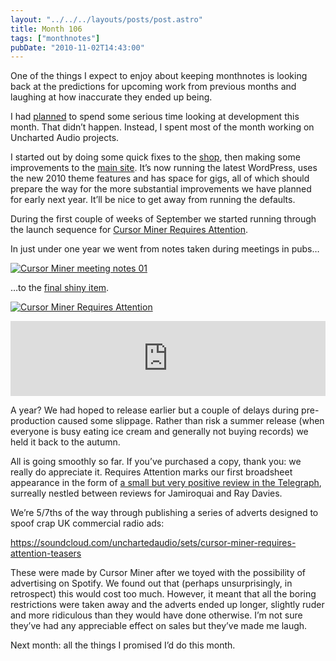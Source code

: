 ```yaml
---
layout: "../../../layouts/posts/post.astro"
title: Month 106
tags: ["monthnotes"]
pubDate: "2010-11-02T14:43:00"
---
```


One of the things I expect to enjoy about keeping monthnotes is looking back at the predictions for upcoming work from previous months and laughing at how inaccurate they ended up being.

I had [planned](http://anglepoised.com/weblog/2010/10/04/month-105/) to spend some serious time looking at development this month. That didn’t happen. Instead, I spent most of the month working on Uncharted Audio projects.

I started out by doing some quick fixes to the [shop](http://shop.unchartedaudio.com/), then making some improvements to the [main site](http://unchartedaudio.com/). It’s now running the latest WordPress, uses the new 2010 theme features and has space for gigs, all of which should prepare the way for the more substantial improvements we have planned for early next year. It’ll be nice to get away from running the defaults.

During the first couple of weeks of September we started running through the launch sequence for [Cursor Miner Requires Attention](http://unchartedaudio.com/releases/cursor-miner-requires-attention/).

In just under one year we went from notes taken during meetings in pubs…

[![Cursor Miner meeting notes 01](/images/notes/month-106-01.jpg)](https://www.flickr.com/photos/ohskylab/5096612397 "Cursor Miner meeting notes 01 by ohskylab, on Flickr")

…to the [final shiny item](http://unchartedaudio.com/releases/cursor-miner-requires-attention/).

[![Cursor Miner Requires Attention](/images/notes/month-106-02.jpg)](http://www.flickr.com/photos/unchartedaudio/5049857709/ "Cursor Miner Requires Attention by uncharted |audio|, on Flickr")

<iframe
  style="border: 0; width: 100%; height: 120px;"
  src="https://bandcamp.com/EmbeddedPlayer/album=2218393600/size=large/bgcol=ffffff/linkcol=0687f5/tracklist=false/artwork=small/transparent=true/"
  seamless
></iframe>

A year? We had hoped to release earlier but a couple of delays during pre-production caused some slippage. Rather than risk a summer release (when everyone is busy eating ice cream and generally not buying records) we held it back to the autumn.

All is going smoothly so far. If you’ve purchased a copy, thank you: we really do appreciate it. Requires Attention marks our first broadsheet appearance in the form of [a small but very positive review in the Telegraph](http://www.telegraph.co.uk/culture/music/cdreviews/8097031/Cursor-Miner-Requires-Attention-CD-review.html), surreally nestled between reviews for Jamiroquai and Ray Davies.

We’re 5/7ths of the way through publishing a series of adverts designed to spoof crap UK commercial radio ads:

https://soundcloud.com/unchartedaudio/sets/cursor-miner-requires-attention-teasers

These were made by Cursor Miner after we toyed with the possibility of advertising on Spotify. We found out that (perhaps unsurprisingly, in retrospect) this would cost too much. However, it meant that all the boring restrictions were taken away and the adverts ended up longer, slightly ruder and more ridiculous than they would have done otherwise. I’m not sure they’ve had any appreciable effect on sales but they’ve made me laugh.

Next month: all the things I promised I’d do this month.

